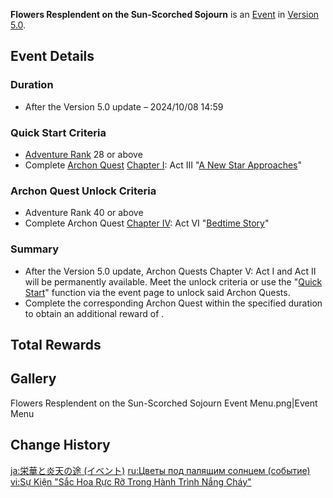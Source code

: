 {{About|the [[Version 5.0]] event|that act in Chapter V of the [[Archon Quest]]s|Flowers Resplendent on the Sun-Scorched Sojourn}}
{{Event
|name              = Flowers Resplendent on the Sun-Scorched Sojourn
|image             = Flowers Resplendent on the Sun-Scorched Sojourn Event.png
|type              = In-Game
|group             = Archon Quest
|time_known        = yes
|time_start        = 2024-08-28 11:00:00
|time_start_offset = GMT+8
|time_end          = 2024-10-08 14:59:59
|link              = https://www.hoyolab.com/article/32490648
}}
{{Description|The nation of Saurians beckons &mdash; an all-new odyssey is about to begin.<br>New adventures, new encounters, and a vast world that keeps unfurling like a neverending scroll.<br>Standing silently in the midst of that strange land, the Stadium of the Sacred Flame awaits the arrival of heroes...}}
'''Flowers Resplendent on the Sun-Scorched Sojourn''' is an [[Event]] in [[Version 5.0]].

==Event Details==
===Duration===
* After the Version 5.0 update – 2024/10/08 14:59

===Quick Start Criteria===
* [[Adventure Rank]] 28 or above
* Complete [[Archon Quest]] [[Chapter I]]: Act III "[[A New Star Approaches]]"

===Archon Quest Unlock Criteria===
* Adventure Rank 40 or above
* Complete Archon Quest [[Chapter IV]]: Act VI "[[Bedtime Story]]"

===Summary===
* After the Version 5.0 update, Archon Quests Chapter V: Act I and Act II will be permanently available. Meet the unlock criteria or use the "[[Quick Start]]" function via the event page to unlock said Archon Quests.
* Complete the corresponding Archon Quest within the specified duration to obtain an additional reward of {{Item|Primogem|x=500}}.

==Total Rewards==
{{Event Rewards
|Primogem = 500
|sort  = Primogem
}}

==Gallery==
<gallery>
Flowers Resplendent on the Sun-Scorched Sojourn Event Menu.png|Event Menu
</gallery>

==Change History==
{{Change History|5.0}}

[[ja:栄華と炎天の途 (イベント)]]
[[ru:Цветы под палящим солнцем (событие)]]
[[vi:Sự Kiện "Sắc Hoa Rực Rỡ Trong Hành Trình Nắng Cháy"]]